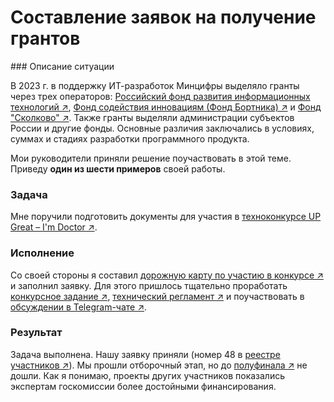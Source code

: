 
# Составление заявок на получение грантов

<Steps>
### Описание ситуации

В 2023 г. в поддержку ИТ-разработок Минцифры выделяло гранты через трех операторов: [Российский фонд развития информационных технологий ↗](https://rfrit.ru/), [Фонд содействия инновациям (Фонд Бортника) ↗](https://fasie.ru) и [Фонд "Сколково" ↗](https://sk.ru). Также гранты выделяли администрации субъектов России и другие фонды. Основные различия заключались в условиях, суммах и стадиях разработки программного продукта. 

Мои руководители приняли решение поучаствовать в этой теме. Приведу **один из шести примеров** своей работы.

### Задача

Мне поручили подготовить документы для участия в [техноконкурсе UP Great – I'm Doctor ↗](https://ai4med.upgreat.one).

### Исполнение

Со своей стороны я составил [дорожную карту по участию в конкурсе ↗](https://drive.google.com/file/d/19Qm8yT4XJtvUAgtOnHR0I-6SL2HrD2Wd/view?usp=share_link) и заполнил заявку. Для этого пришлось тщательно проработать [конкурсное задание ↗](https://ai4med.upgreat.one/upload/document/ai4med_competition_task_06_2022.pdf), [технический регламент ↗](https://ai4med.upgreat.one/upload/iblock/13f/al0t125hx2umj1yt3wy9un47p20n7wj0/AIM%20DOCTOR_ТР_16.05.24.pdf) и поучаствовать в [обсуждении в Telegram-чате ↗](https://t.me/+aOYL9Egv9BgzOWM6).

### Результат

Задача выполнена. Нашу заявку приняли (номер 48 в [реестре участников ↗](https://ai4med.upgreat.one/participants/#procedure)). Мы прошли отборочный этап, но до [полуфинала ↗](https://ai4med.upgreat.one/participants/#leaderboard) не дошли. Как я понимаю, проекты других участников показались экспертам госкомиссии более достойными финансирования.

</Steps>